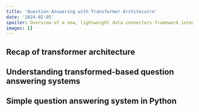```yaml
---
title: 'Question Answering with Transformer Architecutre'
date: '2024-02-05'
spoiler: Overview of a new, lightweight data connectors framework integrated with the Elastic stack that can ingest data from any source into the Elasticsearch index.
images: []
---
```



## Recap of transformer architecture

## Understanding transformed-based question answering systems

## Simple question answering system in Python

